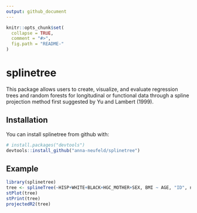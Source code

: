 ```yaml
---
output: github_document
---
```


<!-- README.md is generated from README.Rmd. Please edit that file -->

```r
knitr::opts_chunk$set(
  collapse = TRUE,
  comment = "#>",
  fig.path = "README-"
)
```

# splinetree

This package allows users to create, visualize, and evaluate regression trees and random forests for longitudinal or functional data through a spline projection method first suggested by Yu and Lambert (1999). 

## Installation

You can install splinetree from github with:

```r
# install.packages("devtools")
devtools::install_github("anna-neufeld/splinetree")
```

## Example

```r
library(splinetree)
tree <- splineTree(~HISP+WHITE+BLACK+HGC_MOTHER+SEX, BMI ~ AGE, "ID", nlsySample, degree = 1, intercept = FALSE, cp = 0.005)
stPlot(tree)
stPrint(tree)
projectedR2(tree)
```
